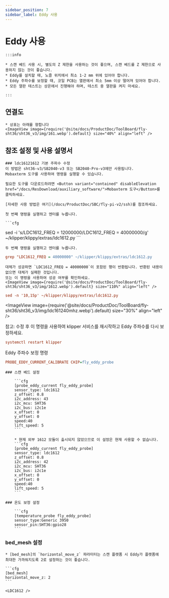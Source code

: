 ```yaml
---
sidebar_position: 7
sidebar_label: Eddy 사용
---
```



# Eddy 사용

    :::info

    * 스캔 베드 사용 시, 별도의 Z 제한을 사용하는 것이 좋으며, 스캔 베드를 Z 제한으로 사용하지 않는 것이 좋습니다.
    * Eddy를 설치할 때, 노즐 위치에서 최소 1-2 mm 위에 있어야 합니다.
    * Eddy 주파수를 보정할 때, 코일 PCB는 열판에서 최소 5mm 이상 떨어져 있어야 합니다.
    * 모든 열판 테스트는 상온에서 진행해야 하며, 테스트 중 열판을 켜지 마세요.

    :::

## 연결도

    * 상표는 아래를 향합니다
    <ImageView image={require('@site/docs/ProductDoc/ToolBoard/fly-sht36/sht36_v3/img/161.webp').default} size="40%" align="left" />

## 참조 설정 및 사용 설명서

    ### ldc16121612 기본 주파수 수정
    이 방법은 sht36-v3/SB2040-v3 또는 SB2040-Pro-v3에만 사용됩니다.
    Mobaxterm 도구를 사용하여 명령을 실행할 수 있습니다.

    필요한 도구를 다운로드하려면 <Button variant="contained" disableElevation href="/docs/ResDownload/auxiliary_software/">Mobaxterm 도구</Button>를 클릭하세요.

    [자세한 사용 방법은 여기](/docs/ProductDoc/SBC/fly-pi-v2/ssh)를 참조하세요.

    첫 번째 명령을 실행하고 엔터를 누릅니다.

    ```cfg
sed -i 's/LDC1612_FREQ = 12000000/LDC1612_FREQ = 40000000/g' ~/klipper/klippy/extras/ldc1612.py
    ```

    두 번째 명령을 실행하고 엔터를 누릅니다.
  ```cfg
grep "LDC1612_FREQ = 40000000" ~/klipper/klippy/extras/ldc1612.py
  ```
    대체가 성공하면 `LDC1612_FREQ = 40000000`이 포함된 행이 반환됩니다. 반환된 내용이 없으면 대체가 실패한 것입니다.
    또는 이 명령을 사용하여 성공 여부를 확인하세요.
    <ImageView image={require('@site/docs/ProductDoc/ToolBoard/fly-sht36/sht36_v3/img/1612.webp').default} size="110%" align="left" />
```cfg
sed -n '10,15p' ~/klipper/klippy/extras/ldc1612.py
```
   <ImageView image={require('@site/docs/ProductDoc/ToolBoard/fly-sht36/sht36_v3/img/ldc161240mhz.webp').default} size="30%" align="left" />

   참고: 수정 후 이 명령을 사용하여 klipper 서비스를 재시작하고 Eddy 주파수를 다시 보정하세요.
   ```cfg
   systemctl restart klipper
   ```
   Eddy 주파수 보정 명령
   ```cfg
   PROBE_EDDY_CURRENT_CALIBRATE CHIP=fly_eddy_probe
   ```


    ### 스캔 베드 설정

        ```cfg
        [probe_eddy_current fly_eddy_probe]
        sensor_type: ldc1612
        z_offset: 0.8
        i2c_address: 43
        i2c_mcu: SHT36
        i2c_bus: i2c1e
        x_offset: 0
        y_offset: 0
        speed:40
        lift_speed: 5
        ```

        * 현재 외부 1612 모듈이 출시되지 않았으므로 이 설정은 현재 사용할 수 없습니다.
        ```cfg
        [probe_eddy_current fly_eddy_probe]
        sensor_type: ldc1612
        z_offset: 0.8
        i2c_address: 42
        i2c_mcu: SHT36
        i2c_bus: i2c1e
        x_offset: 0
        y_offset: 0
        speed:40
        lift_speed: 5
        ```

    ### 온도 보정 설정

        ```cfg
        [temperature_probe fly_eddy_probe]
        sensor_type:Generic 3950
        sensor_pin:SHT36:gpio28
        ```

### bed_mesh 설정

    * [bed_mesh]의 `horizontal_move_z` 파라미터는 스캔 플랫폼 시 Eddy가 플랫폼에 최대한 가까워지도록 2로 설정하는 것이 좋습니다.

    ```cfg
    [bed_mesh]
    horizontal_move_z: 2
    ```

    <LDC1612 />